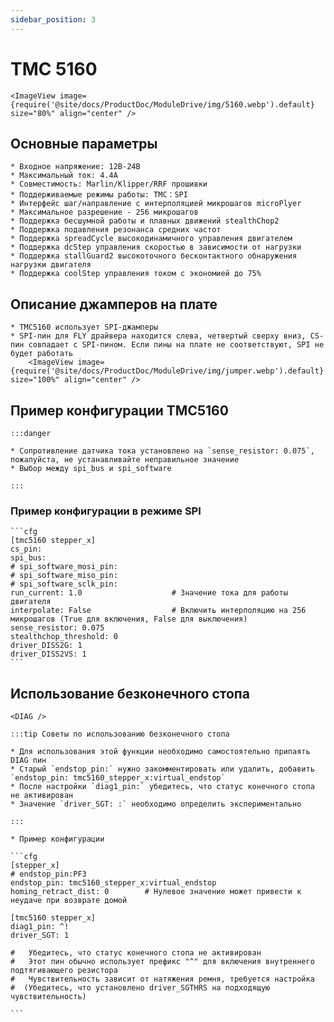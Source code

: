 ```yaml
---
sidebar_position: 3
---
```







# TMC 5160

    <ImageView image={require('@site/docs/ProductDoc/ModuleDrive/img/5160.webp').default} size="80%" align="center" />

## Основные параметры

    * Входное напряжение: 12В-24В
    * Максимальный ток: 4.4А
    * Совместимость: Marlin/Klipper/RRF прошивки
    * Поддерживаемые режимы работы: TMC：SPI
    * Интерфейс шаг/направление с интерполяцией микрошагов microPlyer
    * Максимальное разрешение - 256 микрошагов
    * Поддержка бесшумной работы и плавных движений stealthChop2
    * Поддержка подавления резонанса средних частот
    * Поддержка spreadCycle высокодинамичного управления двигателем
    * Поддержка dcStep управления скоростью в зависимости от нагрузки
    * Поддержка stallGuard2 высокоточного бесконтактного обнаружения нагрузки двигателя
    * Поддержка coolStep управления током с экономией до 75%

## Описание джамперов на плате

    * TMC5160 использует SPI-джамперы
    * SPI-пин для FLY драйвера находится слева, четвертый сверху вниз, CS-пин совпадает с SPI-пином. Если пины на плате не соответствуют, SPI не будет работать
        <ImageView image={require('@site/docs/ProductDoc/ModuleDrive/img/jumper.webp').default} size="100%" align="center" />


## Пример конфигурации TMC5160

    :::danger

    * Сопротивление датчика тока установлено на `sense_resistor: 0.075`, пожалуйста, не устанавливайте неправильное значение
    * Выбор между spi_bus и spi_software
    
    :::

### Пример конфигурации в режиме SPI

    ```cfg
    [tmc5160 stepper_x]
    cs_pin:
    spi_bus:
    # spi_software_mosi_pin:
    # spi_software_miso_pin:
    # spi_software_sclk_pin: 
    run_current: 1.0                    # Значение тока для работы двигателя
    interpolate: False                  # Включить интерполяцию на 256 микрошагов (True для включения, False для выключения)
    sense_resistor: 0.075
    stealthchop_threshold: 0
    driver_DISS2G: 1
    driver_DISS2VS: 1
    ```

## Использование безконечного стопа

    <DIAG />

    :::tip Советы по использованию безконечного стопа

    * Для использования этой функции необходимо самостоятельно припаять DIAG пин
    * Старый `endstop_pin:` нужно закомментировать или удалить, добавить `endstop_pin: tmc5160_stepper_x:virtual_endstop`
    * После настройки `diag1_pin:` убедитесь, что статус конечного стопа не активирован
    * Значение `driver_SGT: :` необходимо определить экспериментально

    :::

    * Пример конфигурации

    ```cfg
    [stepper_x]
    # endstop_pin:PF3
    endstop_pin: tmc5160_stepper_x:virtual_endstop
    homing_retract_dist: 0        # Нулевое значение может привести к неудаче при возврате домой

    [tmc5160 stepper_x]
    diag1_pin: ^!
    driver_SGT: 1

    #   Убедитесь, что статус конечного стопа не активирован
    #   Этот пин обычно использует префикс "^" для включения внутреннего подтягивающего резистора
    #   Чувствительность зависит от натяжения ремня, требуется настройка
    #  (Убедитесь, что установлено driver_SGTHRS на подходящую чувствительность)

    ```